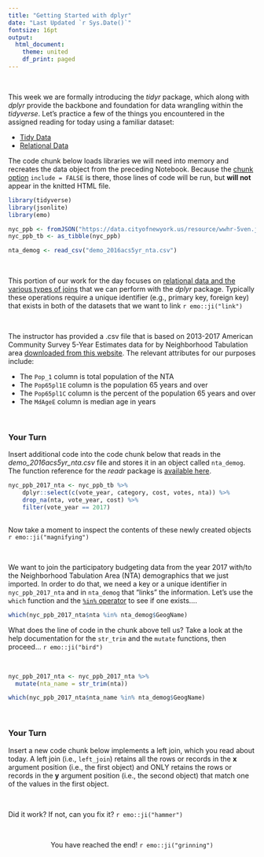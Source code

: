 ```yaml
---
title: "Getting Started with dplyr"
date: "Last Updated `r Sys.Date()`"
fontsize: 16pt
output:
  html_document:
    theme: united
    df_print: paged
---
```

<br> 

This week we are formally introducing the *tidyr* package, which along with *dplyr* provide the backbone and foundation for data wrangling within the *tidyverse*. Let's practice a few of the things you encountered in the assigned reading for today using a familiar dataset: 

 * [Tidy Data](https://r4ds.had.co.nz/tidy-data.html)
 + [Relational Data](https://r4ds.had.co.nz/relational-data.html)

The code chunk below loads libraries we will need into memory and recreates the data object from the preceding Notebook. Because the [chunk option](https://bookdown.org/yihui/rmarkdown-cookbook/chunk-options.html) `include = FALSE` is there, those lines of code will be run, but **will not** appear in the knitted HTML file. 

```r

library(tidyverse)
library(jsonlite)
library(emo)

nyc_ppb <- fromJSON("https://data.cityofnewyork.us/resource/wwhr-5ven.json?%24limit=5000")
nyc_ppb_tb <- as_tibble(nyc_ppb)

nta_demog <- read_csv("demo_2016acs5yr_nta.csv")

```

<br> 

This portion of our work for the day focuses on [relational data and the various types of joins](https://r4ds.had.co.nz/relational-data.html) that we can perform with the *dplyr* package. Typically these operations require a unique identifier (e.g., primary key, foreign key) that exists in both of the datasets that we want to link `r emo::ji("link")` 

<br> 

The instructor has provided a .csv file that is based on 2013-2017 American Community Survey 5-Year Estimates data for by Neighborhood Tabulation area [downloaded from this website](https://www1.nyc.gov/site/planning/planning-level/nyc-population/american-community-survey.page.page). The relevant attributes for our purposes include: 

 * The `Pop_1` column is total population of the NTA
 * The `Pop65pl1E` column is the population 65 years and over
 * The `Pop65pl1C` column is the percent of the population 65 years and over
 * The `MdAgeE` column is median age in years

<br> 

### **Your Turn** 

Insert additional code into the code chunk below that reads in the *demo_2016acs5yr_nta.csv* file and stores it in an object called `nta_demog`. The function reference for the *readr* package is [available here](https://readr.tidyverse.org/reference/index.html).


```r

nyc_ppb_2017_nta <- nyc_ppb_tb %>%
    dplyr::select(c(vote_year, category, cost, votes, nta)) %>%
    drop_na(nta, vote_year, cost) %>%
    filter(vote_year == 2017)
  

```


Now take a moment to inspect the contents of these newly created objects `r emo::ji("magnifying")`

<br> 

We want to join the participatory budgeting data from the year 2017 with/to the Neighborhood Tabulation Area (NTA) demographics that we just imported. In order to do that, we need a key or a unique identifier in `nyc_ppb_2017_nta` and in `nta_demog` that "links" the information. Let's use the `which` function and the [`%in%` operator](https://r4ds.had.co.nz/transform.html?q=%in%#logical-operators) to see if one exists....

```r

which(nyc_ppb_2017_nta$nta %in% nta_demog$GeogName)

```

What does the line of code in the chunk above tell us? Take a look at the help documentation for the `str_trim` and the `mutate` functions, then proceed... `r emo::ji("bird")` 

<br> 

```r

nyc_ppb_2017_nta <- nyc_ppb_2017_nta %>%
  mutate(nta_name = str_trim(nta))

which(nyc_ppb_2017_nta$nta_name %in% nta_demog$GeogName)

```

<br> 

### **Your Turn** 

Insert a new code chunk below implements a left join, which you read about today. A left join (i.e., `left_join`) retains all the rows or records in the **x** argument position (i.e., the first object) and ONLY retains the rows or records in the **y** argument position (i.e., the second object) that match one of the values in the first object.


<br> 

Did it work? If not, can you fix it? `r emo::ji("hammer")`

<br>

<center> You have reached the end! `r emo::ji("grinning")` </center>

<br> 

